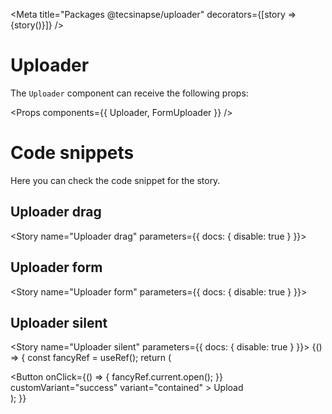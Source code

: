 
<Meta title="Packages @tecsinapse/uploader" decorators={[story => <DivFlex>{story()}</DivFlex>]} />

# Uploader

The `Uploader` component can receive the following props:

<Props components={{ Uploader, FormUploader }} />

# Code snippets

Here you can check the code snippet for the story.

## Uploader drag

<Story name="Uploader drag" parameters={{ docs: { disable: true } }}>
  <div style={{ width: '700px', height: '400px' }}>
    <UploaderStory />
  </div>
</Story>

<Source id="packages-tecsinapse-uploader--uploader-drag" />

## Uploader form

<Story name="Uploader form" parameters={{ docs: { disable: true } }}>
  <div style={{ width: '800px', height: '500px' }}>
    <UploaderStory type="form" />
  </div>
</Story>

<Source id="packages-tecsinapse-uploader--uploader-form" />

## Uploader silent

<Story name="Uploader silent" parameters={{ docs: { disable: true } }}>
  {() => {
    const fancyRef = useRef();
    return (
      <div>
        <Button
          onClick={() => {
            fancyRef.current.open();
          }}
          customVariant="success"
          variant="contained"
        >
          Upload
        </Button>
        <UploaderStory silent ref={fancyRef} />
      </div>
    );
  }}
</Story>

<Source id="packages-tecsinapse-uploader--uploader-silent" />
